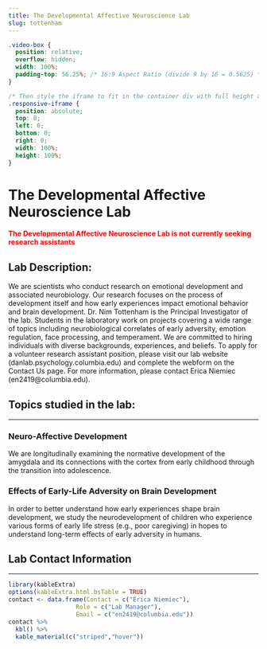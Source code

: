 ```yaml
---
title: The Developmental Affective Neuroscience Lab
slug: tottenham
---
```

```css
.video-box {
  position: relative;
  overflow: hidden;
  width: 100%;
  padding-top: 56.25%; /* 16:9 Aspect Ratio (divide 9 by 16 = 0.5625) */
}

/* Then style the iframe to fit in the container div with full height and width */
.responsive-iframe {
  position: absolute;
  top: 0;
  left: 0;
  bottom: 0;
  right: 0;
  width: 100%;
  height: 100%;
}
```

# The Developmental Affective Neuroscience Lab

<span style="color:red">
**The Developmental Affective Neuroscience Lab is not currently seeking research assistants**
</span>

## Lab Description:
We are scientists who conduct research on emotional development and associated neurobiology. Our research focuses on the process of development itself and how early experiences impact emotional behavior and brain development. Dr. Nim Tottenham is the Principal Investigator of the lab. Students in the laboratory work on projects covering a wide range of topics including neurobiological correlates of early adversity, emotion regulation, face processing, and temperament. We are committed to hiring individuals with diverse backgrounds, experiences, and beliefs. To apply for a volunteer research assistant position, please visit our lab website (danlab.psychology.columbia.edu) and complete the webform on the Contact Us page. For more information, please contact Erica Niemiec (en2419@columbia.edu).

## Topics studied in the lab:
***
### Neuro-Affective Development

We are longitudinally examining the normative development of the amygdala and its connections with the cortex from early childhood through the transition into adolescence.

### Effects of Early-Life Adversity on Brain Development

In order to better understand how early experiences shape brain development, we study the neurodevelopment of children who experience various forms of early life stress (e.g., poor caregiving) in hopes to understand long-term effects of early adversity in humans.


## Lab Contact Information
***

```r
library(kableExtra)
options(kableExtra.html.bsTable = TRUE)
contact <- data.frame(Contact = c("Erica Niemiec"),
                   Role = c("Lab Manager"),
                   Email = c("en2419@columbia.edu"))
contact %>%
  kbl() %>%
  kable_material(c("striped","hover"))
                   
```